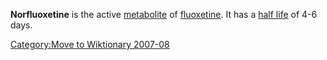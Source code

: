 [[Category:Move to Wiktionary 2007-08]]

'''Norfluoxetine''' is the active [[metabolite]] of [[fluoxetine]]. It has a [[half life]] of 4-6 days.

{{drug-stub}}